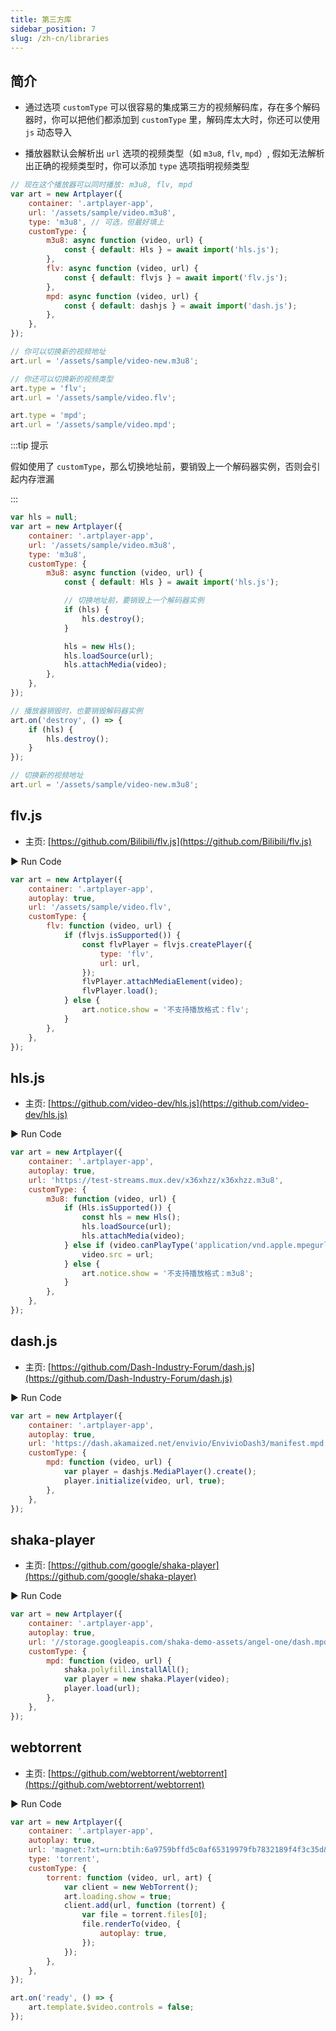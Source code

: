 ```yaml
---
title: 第三方库
sidebar_position: 7
slug: /zh-cn/libraries
---
```


## 简介

-   通过选项 `customType` 可以很容易的集成第三方的视频解码库，存在多个解码器时，你可以把他们都添加到 `customType` 里，解码库太大时，你还可以使用 `js` 动态导入

-   播放器默认会解析出 `url` 选项的视频类型（如 `m3u8`, `flv`, `mpd`）, 假如无法解析出正确的视频类型时，你可以添加 `type` 选项指明视频类型

```js
// 现在这个播放器可以同时播放: m3u8, flv, mpd
var art = new Artplayer({
    container: '.artplayer-app',
    url: '/assets/sample/video.m3u8',
    type: 'm3u8', // 可选，但最好填上
    customType: {
        m3u8: async function (video, url) {
            const { default: Hls } = await import('hls.js');
        },
        flv: async function (video, url) {
            const { default: flvjs } = await import('flv.js');
        },
        mpd: async function (video, url) {
            const { default: dashjs } = await import('dash.js');
        },
    },
});

// 你可以切换新的视频地址
art.url = '/assets/sample/video-new.m3u8';

// 你还可以切换新的视频类型
art.type = 'flv';
art.url = '/assets/sample/video.flv';

art.type = 'mpd';
art.url = '/assets/sample/video.mpd';
```

:::tip 提示

假如使用了 `customType`，那么切换地址前，要销毁上一个解码器实例，否则会引起内存泄漏

:::

```js
var hls = null;
var art = new Artplayer({
    container: '.artplayer-app',
    url: '/assets/sample/video.m3u8',
    type: 'm3u8',
    customType: {
        m3u8: async function (video, url) {
            const { default: Hls } = await import('hls.js');

            // 切换地址前，要销毁上一个解码器实例
            if (hls) {
                hls.destroy();
            }

            hls = new Hls();
            hls.loadSource(url);
            hls.attachMedia(video);
        },
    },
});

// 播放器销毁时，也要销毁解码器实例
art.on('destroy', () => {
    if (hls) {
        hls.destroy();
    }
});

// 切换新的视频地址
art.url = '/assets/sample/video-new.m3u8';
```

## flv.js

-   主页: [https://github.com/Bilibili/flv.js](https://github.com/Bilibili/flv.js)

<div className="run-code" data-libs="https://unpkg.com/flv.js@1.6.2/dist/flv.js">
    ▶ Run Code
</div>

```js
var art = new Artplayer({
    container: '.artplayer-app',
    autoplay: true,
    url: '/assets/sample/video.flv',
    customType: {
        flv: function (video, url) {
            if (flvjs.isSupported()) {
                const flvPlayer = flvjs.createPlayer({
                    type: 'flv',
                    url: url,
                });
                flvPlayer.attachMediaElement(video);
                flvPlayer.load();
            } else {
                art.notice.show = '不支持播放格式：flv';
            }
        },
    },
});
```

## hls.js

-   主页: [https://github.com/video-dev/hls.js](https://github.com/video-dev/hls.js)

<div className="run-code" data-libs="https://cdnjs.cloudflare.com/ajax/libs/hls.js/8.0.0-beta.3/hls.min.js">
    ▶ Run Code
</div>

```js
var art = new Artplayer({
    container: '.artplayer-app',
    autoplay: true,
    url: 'https://test-streams.mux.dev/x36xhzz/x36xhzz.m3u8',
    customType: {
        m3u8: function (video, url) {
            if (Hls.isSupported()) {
                const hls = new Hls();
                hls.loadSource(url);
                hls.attachMedia(video);
            } else if (video.canPlayType('application/vnd.apple.mpegurl')) {
                video.src = url;
            } else {
                art.notice.show = '不支持播放格式：m3u8';
            }
        },
    },
});
```

## dash.js

-   主页: [https://github.com/Dash-Industry-Forum/dash.js](https://github.com/Dash-Industry-Forum/dash.js)

<div className="run-code" data-libs="https://cdnjs.cloudflare.com/ajax/libs/dashjs/2.6.3/dash.all.min.js">
    ▶ Run Code
</div>

```js
var art = new Artplayer({
    container: '.artplayer-app',
    autoplay: true,
    url: 'https://dash.akamaized.net/envivio/EnvivioDash3/manifest.mpd',
    customType: {
        mpd: function (video, url) {
            var player = dashjs.MediaPlayer().create();
            player.initialize(video, url, true);
        },
    },
});
```

## shaka-player

-   主页: [https://github.com/google/shaka-player](https://github.com/google/shaka-player)

<div className="run-code" data-libs="https://unpkg.com/shaka-player@3.3.1/dist/shaka-player.compiled.js">
    ▶ Run Code
</div>

```js
var art = new Artplayer({
    container: '.artplayer-app',
    autoplay: true,
    url: '//storage.googleapis.com/shaka-demo-assets/angel-one/dash.mpd',
    customType: {
        mpd: function (video, url) {
            shaka.polyfill.installAll();
            var player = new shaka.Player(video);
            player.load(url);
        },
    },
});
```

## webtorrent

-   主页: [https://github.com/webtorrent/webtorrent](https://github.com/webtorrent/webtorrent)

<div className="run-code" data-libs="https://unpkg.com/webtorrent@1.8.1/index.js">
    ▶ Run Code
</div>

```js
var art = new Artplayer({
    container: '.artplayer-app',
    autoplay: true,
    url: 'magnet:?xt=urn:btih:6a9759bffd5c0af65319979fb7832189f4f3c35d&dn=sintel.mp4&tr=wss%3A%2F%2Ftracker.btorrent.xyz&tr=wss%3A%2F%2Ftracker.fastcast.nz&tr=wss%3A%2F%2Ftracker.openwebtorrent.com&tr=wss%3A%2F%2Ftracker.webtorrent.io&ws=https%3A%2F%2Fwebtorrent.io%2Ftorrents%2Fsintel-1024-surround.mp4',
    type: 'torrent',
    customType: {
        torrent: function (video, url, art) {
            var client = new WebTorrent();
            art.loading.show = true;
            client.add(url, function (torrent) {
                var file = torrent.files[0];
                file.renderTo(video, {
                    autoplay: true,
                });
            });
        },
    },
});

art.on('ready', () => {
    art.template.$video.controls = false;
});
```
